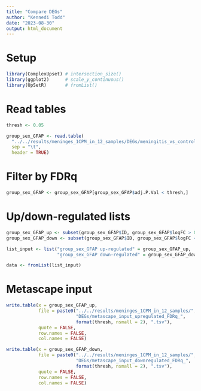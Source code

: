 ```yaml
---
title: "Compare DEGs"
author: "Kennedi Todd"
date: "2023-08-30"
output: html_document
---
```


# Setup
```r
library(ComplexUpset) # intersection_size()
library(ggplot2)      # scale_y_continuous()
library(UpSetR)       # fromList()
```

# Read tables
```r
thresh <- 0.05

group_sex_GFAP <- read.table(
  "../../results/meninges_1CPM_in_12_samples/DEGs/meningitis_vs_control_FDRq_1.00.tsv",
  sep = "\t", 
  header = TRUE)
```

# Filter by FDRq
```r
group_sex_GFAP <- group_sex_GFAP[group_sex_GFAP$adj.P.Val < thresh,]
```

# Up/down-regulated lists
```r
group_sex_GFAP_up <- subset(group_sex_GFAP$ID, group_sex_GFAP$logFC > 0)
group_sex_GFAP_down <- subset(group_sex_GFAP$ID, group_sex_GFAP$logFC < 0)

list_input <- list("group_sex_GFAP up-regulated" = group_sex_GFAP_up,
                   "group_sex_GFAP down-regulated" = group_sex_GFAP_down)

data <- fromList(list_input)
```

# Metascape input
```r
write.table(x = group_sex_GFAP_up,
            file = paste0("../../results/meninges_1CPM_in_12_samples/",
                          "DEGs/metascape_input_upregulated_FDRq_",
                          format(thresh, nsmall = 2), ".tsv"),
            quote = FALSE,
            row.names = FALSE,
            col.names = FALSE)

write.table(x = group_sex_GFAP_down,
            file = paste0("../../results/meninges_1CPM_in_12_samples/",
                          "DEGs/metascape_input_downregulated_FDRq_",
                          format(thresh, nsmall = 2), ".tsv"),
            quote = FALSE,
            row.names = FALSE,
            col.names = FALSE)
```



